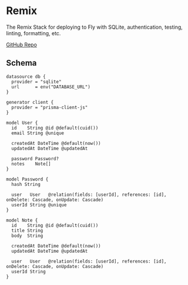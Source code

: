 # Remix

The Remix Stack for deploying to Fly with SQLite, authentication, testing, linting, formatting, etc.

[GitHub Repo](https://github.com/remix-run/indie-stack)

## Schema

```prisma
datasource db {
  provider = "sqlite"
  url      = env("DATABASE_URL")
}

generator client {
  provider = "prisma-client-js"
}

model User {
  id    String @id @default(cuid())
  email String @unique

  createdAt DateTime @default(now())
  updatedAt DateTime @updatedAt

  password Password?
  notes    Note[]
}

model Password {
  hash String

  user   User   @relation(fields: [userId], references: [id], onDelete: Cascade, onUpdate: Cascade)
  userId String @unique
}

model Note {
  id    String @id @default(cuid())
  title String
  body  String

  createdAt DateTime @default(now())
  updatedAt DateTime @updatedAt

  user   User   @relation(fields: [userId], references: [id], onDelete: Cascade, onUpdate: Cascade)
  userId String
}
```
